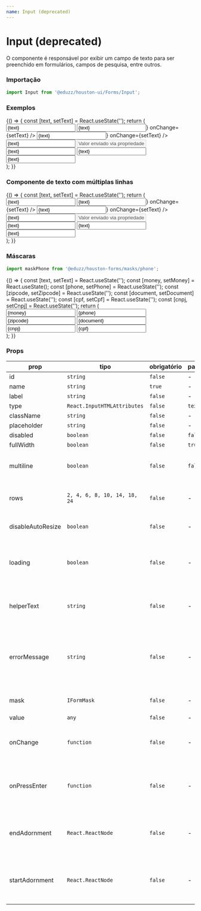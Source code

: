 ```yaml
---
name: Input (deprecated)
---
```





# Input (deprecated)

O componente é responsável por exibir um campo de texto para ser preenchido em formulários, campos de pesquisa, entre outros.

### Importação

```js
import Input from '@eduzz/houston-ui/Forms/Input';
```

### Exemplos

<Playground>
  {() => {
    const [text, setText] = React.useState('');
    return (
      <div style={{ display: 'flex', flexDirection: 'column', flexWrap: 'wrap', gap: 16 }}>
        <Input label='Campo de Texto' value={text} onChange={setText} />
        <Input label='Campo com ícone' value={text} startAdornment={<FaceHappyOutlineIcon />} onChange={setText} />
        <Input label='Campo com ícone' value={text} endAdornment={<FaceHappyOutlineIcon />} onChange={setText} />
        <Input label='Campo de Texto' placeholder='Placeholder' value={text} onChange={setText} />
        <Input label='Campo de Texto Desabilitado' disabled value='Valor enviado via propriedade' />
        <Input label='Campo de Texto com Carregamento' loading value={text} onChange={setText} />
        <Input
          label='Campo de Texto com Texto de Ajuda'
          helperText='Um exemplo de campo de ajuda'
          value={text}
          onChange={setText}
        />
        <Input label='Campo de Texto com Erro' errorMessage='Mensagem de erro' value={text} onChange={setText} />
      </div>
    );
  }}
</Playground>

### Componente de texto com múltiplas linhas

<Playground>
  {() => {
    const [text, setText] = React.useState('');
    return (
      <div style={{ display: 'flex', flexDirection: 'column', flexWrap: 'wrap', gap: 16 }}>
        <Input multiline label='Campo de Texto' value={text} onChange={setText} />
        <Input
          multiline
          label='Campo com ícone'
          value={text}
          startAdornment={<FaceHappyOutlineIcon />}
          onChange={setText}
        />
        <Input
          multiline
          label='Campo com ícone'
          value={text}
          endAdornment={<FaceHappyOutlineIcon />}
          onChange={setText}
        />
        <Input multiline label='Campo de Texto' placeholder='Placeholder' value={text} onChange={setText} />
        <Input multiline label='Campo de Texto Desabilitado' disabled value='Valor enviado via propriedade' />
        <Input multiline label='Campo de Texto com Carregamento' loading value={text} onChange={setText} />
        <Input
          multiline
          label='Campo de Texto com Texto de Ajuda'
          helperText='Um exemplo de campo de ajuda'
          value={text}
          onChange={setText}
        />
        <Input
          multiline
          label='Campo de Texto com Erro'
          errorMessage='Mensagem de erro'
          value={text}
          onChange={setText}
        />
      </div>
    );
  }}
</Playground>

### Máscaras

```js
import maskPhone from '@eduzz/houston-forms/masks/phone';
```

<Playground>
  {() => {
    const [text, setText] = React.useState('');
    const [money, setMoney] = React.useState();
    const [phone, setPhone] = React.useState('');
    const [zipcode, setZipcode] = React.useState('');
    const [document, setDocument] = React.useState('');
    const [cpf, setCpf] = React.useState('');
    const [cnpj, setCnpj] = React.useState('');
    return (
      <div style={{ display: 'flex', flexDirection: 'column', flexWrap: 'wrap', gap: 16 }}>
        <Input label='Moeda' name='money' value={money} onChange={setMoney} mask={moneyMask} />
        <Input label='Telefone' name='phone' value={phone} onChange={setPhone} mask={phoneMask} />
        <Input label='CEP' name='zipcode' value={zipcode} onChange={setZipcode} mask={zipcodeMask} />
        <Input
          label='Documento (CPF/CNPJ)'
          name='document'
          value={document}
          onChange={setDocument}
          mask={documentMask}
        />
        <Input label='CNPJ' name='cnpj' value={cnpj} onChange={setCnpj} mask={cnpjMask} />
        <Input label='CPF' name='cpf' value={cpf} onChange={setCpf} mask={cpfMask} />
      </div>
    );
  }}
</Playground>

### Props

| prop              | tipo                         | obrigatório | padrão  | descrição                                                                           |
| ----------------- | ---------------------------- | ----------- | ------- | ----------------------------------------------------------------------------------- |
| id                | `string`                     | `false`     | -       | -                                                                                   |
| name              | `string`                     | `true`      | -       | -                                                                                   |
| label             | `string`                     | `false`     | -       | -                                                                                   |
| type              | `React.InputHTMLAttributes`  | `false`     | `text`  | -                                                                                   |
| className         | `string`                     | `false`     | -       | -                                                                                   |
| placeholder       | `string`                     | `false`     | -       | -                                                                                   |
| disabled          | `boolean`                    | `false`     | `false` | -                                                                                   |
| fullWidth         | `boolean`                    | `false`     | `true`  | -                                                                                   |
| multiline         | `boolean`                    | `false`     | `false` | Permite um campo de texto com várias linhas.                                        |
| rows              | `2, 4, 6, 8, 10, 14, 18, 24` | `false`     | -       | Número de linhas quando `multiline` for verdadeiro.                                 |
| disableAutoResize | `boolean`                    | `false`     | -       | Desativa o auto-resize do multiline                                                 |
| loading           | `boolean`                    | `false`     | -       | Exibe ícone de carregamento no componente de texto.                                 |
| helperText        | `string`                     | `false`     | -       | Exibe texto de ajuda abaixo do componente de texto.                                 |
| errorMessage      | `string`                     | `false`     | -       | Exibe uma mensagem de erro no componente de texto, assim como indica erro no campo. |
| mask              | `IFormMask`                  | `false`     | -       | Máscara que será aplicada no campo.                                                 |
| value             | `any`                        | `false`     | -       | -                                                                                   |
| onChange          | `function`                   | `false`     | -       | Função disparada ao alterar o valor do campo de texto.                              |
| onPressEnter      | `function`                   | `false`     | -       | Função disparada ao apertar Enter dentro do campo de texto.                         |
| endAdornment      | `React.ReactNode`            | `false`     | -       | Ícone ou botão com ícone que será exibido no final do campo.                        |
| startAdornment    | `React.ReactNode`            | `false`     | -       | Ícone ou botão com ícone que será exibido no início do campo.                       |
